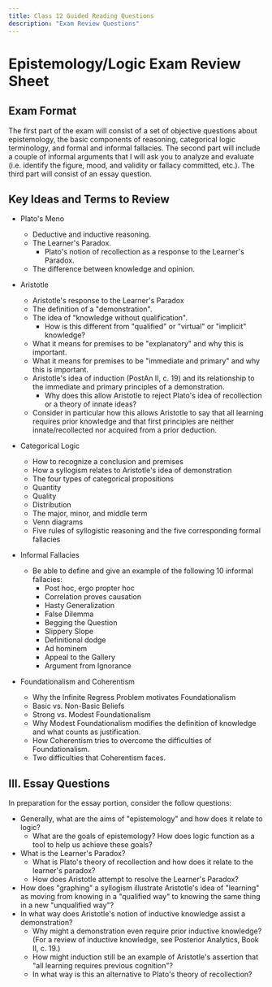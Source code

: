 ```yaml
---
title: Class 12 Guided Reading Questions
description: "Exam Review Questions"
---
```


# Epistemology/Logic Exam Review Sheet

## Exam Format

The first part of the exam will consist of a set of objective questions about epistemology, the
basic components of reasoning, categorical logic terminology, and formal and informal fallacies.
The second part will include a couple of informal arguments that I will ask you to analyze and
evaluate (i.e. identify the figure, mood, and validity or fallacy committed, etc.). The third part
will consist of an essay question.

## Key Ideas and Terms to Review


* Plato's Meno
  * Deductive and inductive reasoning.
  * The Learner's Paradox.
    * Plato's notion of recollection as a response to the Learner's Paradox.
  * The difference between knowledge and opinion.


* Aristotle
  * Aristotle's response to the Learner's Paradox
  * The definition of a "demonstration".
  * The idea of "knowledge without qualification".
    * How is this different from "qualified" or "virtual" or "implicit" knowledge?
  * What it means for premises to be "explanatory" and why this is important.
  * What it means for premises to be "immediate and primary" and why this is important.
  * Aristotle's idea of induction (PostAn II, c. 19) and its relationship to the immediate and primary principles of a demonstration.
    * Why does this allow Aristotle to reject Plato's idea of recollection or a theory of innate ideas?
  * Consider in particular how this allows Aristotle to say that all learning requires prior knowledge and that first principles are neither innate/recollected nor acquired from a prior deduction.


* Categorical Logic
  * How to recognize a conclusion and premises
  * How a syllogism relates to Aristotle's idea of demonstration
  * The four types of categorical propositions
  * Quantity
  * Quality
  * Distribution
  * The major, minor, and middle term
  * Venn diagrams
  * Five rules of syllogistic reasoning and the five corresponding formal fallacies

* Informal Fallacies
  * Be able to define and give an example of the following 10 informal fallacies:
    * Post hoc, ergo propter hoc
    * Correlation proves causation
    * Hasty Generalization
    * False Dilemma
    * Begging the Question
    * Slippery Slope
    * Definitional dodge
    * Ad hominem
    * Appeal to the Gallery
    * Argument from Ignorance


* Foundationalism and Coherentism
  * Why the Infinite Regress Problem motivates Foundationalism
  * Basic vs. Non-Basic Beliefs
  * Strong vs. Modest Foundationalism
  * Why Modest Foundationalism modifies the definition of knowledge and what counts as justification.
  * How Coherentism tries to overcome the difficulties of Foundationalism.
  * Two difficulties that Coherentism faces.


## III. Essay Questions

In preparation for the essay portion, consider the follow questions:

* Generally, what are the aims of "epistemology" and how does it relate to logic?
  * What are the goals of epistemology? How does logic function as a tool to help us
achieve these goals?
* What is the Learner's Paradox?
  * What is Plato's theory of recollection and how does it relate to the learner's paradox?
  * How does Aristotle attempt to resolve the Learner's Paradox?
* How does "graphing" a syllogism illustrate Aristotle's idea of "learning" as moving from knowing in a "qualified way" to knowing the same thing in a new "unqualified way"?
* In what way does Aristotle's notion of inductive knowledge assist a demonstration?
  * Why might a demonstration even require prior inductive knowledge? (For a review of inductive knowledge, see Posterior Analytics, Book II, c. 19.)
  * How might induction still be an example of Aristotle's assertion that "all learning requires previous cognition"?
  * In what way is this an alternative to Plato's theory of recollection?